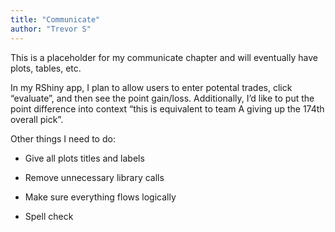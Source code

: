 ```yaml
---
title: "Communicate"
author: "Trevor S"
---
```


This is a placeholder for my communicate chapter and will eventually have plots, tables, etc.

In my RShiny app, I plan to allow users to enter potental trades, click "evaluate", and then see the point gain/loss. Additionally, I'd like to put the point difference into context "this is equivalent to team A giving up the 174th overall pick".

Other things I need to do:

-   Give all plots titles and labels

-   Remove unnecessary library calls

-   Make sure everything flows logically

-   Spell check
